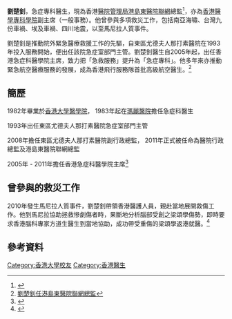 {{Infobox person
| 職業  = 醫生
| 機構 = 醫院管理局港島東醫院聯網總監
}}
'''劉楚釗'''{{GMSM}}{{MH}}{{JP}}，急症專科醫生，現為香港[[醫院管理局|醫院管理局]][[港島東醫院聯網|港島東醫院聯網]]總監<ref>{{Cite web |url=https://www.ha.org.hk/visitor/ha_visitor_text_index.asp?Content_ID=10175&Lang=CHIB5&Ver=TEXT |title=醫院管理局港島東醫院聯網 |accessdate=2017-03-10 |archive-date=2017-03-12 |archive-url=https://web.archive.org/web/20170312043603/https://www.ha.org.hk/visitor/ha_visitor_text_index.asp?Content_ID=10175&Lang=CHIB5&Ver=TEXT |dead-url=no }}</ref>，亦為[[香港醫學專科學院|香港醫學專科學院]]副主席（一般事務）。他曾參與多項救災工作，包括南亞海嘯、台灣九份車禍、埃及車禍、四川地震，以至馬尼拉人質事件。

劉楚釗是推動院外緊急醫療救援工作的先驅，自東區尤德夫人那打素醫院在1993年投入服務開始，便出任該院急症室部門主管。劉楚釗醫生自2005年起，出任香港急症科醫學院主席，致力把「急救服務」提升為「急症專科」。他多年來亦推動緊急航空醫療服務的發展，成為香港飛行服務隊首批高級航空醫生。<ref>[http://paper.wenweipo.com/2011/03/25/HK1103250030.htm 劉楚釗任港島東醫院聯網總監]{{Dead link|date=2019年10月 |bot=InternetArchiveBot |fix-attempted=yes }}</ref>

== 簡歷 ==
1982年畢業於[[香港大學醫學院|香港大學醫學院]]， 1983年起在[[瑪麗醫院|瑪麗醫院]]擔任急症科醫生

1993年出任東區尤德夫人那打素醫院急症室部門主管

2008年擔任東區尤德夫人那打素醫院副行政總監， 2011年正式被任命為醫院行政總監及港島東醫院聯網總監

2005年 - 2011年擔任香港急症科醫學院主席<ref>{{Cite web |url=http://www.hospitalchap.org.hk/2k10/-publishing-56/2013/131/3800-cce |title=與CCE對話：專訪港島東醫院聯網總監—劉楚釗醫生 |accessdate=2017-03-03 |archive-date=2016-03-10 |archive-url=https://web.archive.org/web/20160310160503/http://www.hospitalchap.org.hk/2k10/-publishing-56/2013/131/3800-cce |dead-url=no }}</ref>

== 曾參與的救災工作  ==
2010年發生馬尼拉人質事件，劉楚釗帶領香港醫護人員，親赴當地展開救傷工作。他到馬尼拉協助拯救慘劇傷者時，果斷地分析腦部受創之梁頌學傷勢，即時要求香港腦科專家方道生醫生到當地協助，成功帶受重傷的梁頌學返港就醫。<ref>{{Cite web |url=http://orientaldaily.on.cc/cnt/news/20110325/00176_093.html |title=政情：救人英雄劉楚釗紮職 |accessdate=2017-03-03 |archive-date=2019-01-24 |archive-url=https://web.archive.org/web/20190124025707/http://orientaldaily.on.cc/cnt/news/20110325/00176_093.html |dead-url=no }}</ref>

== 參考資料 ==

[[Category:香港大學校友|Category:香港大學校友]]
[[Category:香港醫生|Category:香港醫生]]